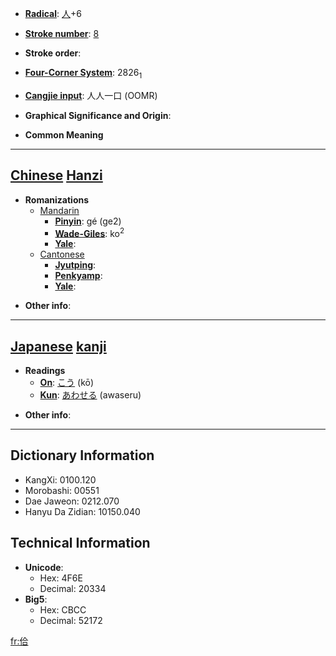 * '''[[Wiktionary:Chinese radical index| Radical]]''': [[Wiktionary:Chinese radical index 人|人]]+6

* '''[[Wiktionary:Chinese total strokes index|Stroke number]]''': [[Wiktionary:Chinese total strokes index 8|8]]

* '''Stroke order''': 

* '''[[Wiktionary:Chinese four corner index|Four-Corner System]]''': 2826<sub>1</sub>

* '''[[Wiktionary:Chinese Cangjie index|Cangjie input]]''': 人人一口 (OOMR)

* '''Graphical Significance and Origin''': 

* '''Common Meaning'''

----

== [[Chinese]] [[Hanzi]] ==

* '''Romanizations'''
** [[Mandarin]]
*** '''[[Pinyin]]''': gé (ge2)
*** '''[[Wade-Giles]]''': ko<sup>2</sup>
*** '''[[Yale]]''': 
**[[Cantonese]]
***'''[[Jyutping]]''':
***'''[[Penkyamp]]''': 
***'''[[Yale]]''': 

* '''Other info''': 

----

== [[Japanese]] [[kanji]] ==

* '''Readings'''
** '''[[On]]''': [[こう]] (kō)
** '''[[Kun]]''': [[あわせる]] (awaseru)

* '''Other info''':  

----

== Dictionary Information ==

* KangXi: 0100.120
* Morobashi: 00551
* Dae Jaweon: 0212.070
* Hanyu Da Zidian: 10150.040

== Technical Information ==

* '''Unicode''':
** Hex: 4F6E
** Decimal: 20334
* '''Big5''':
** Hex: CBCC
** Decimal: 52172

[[fr:佮]]